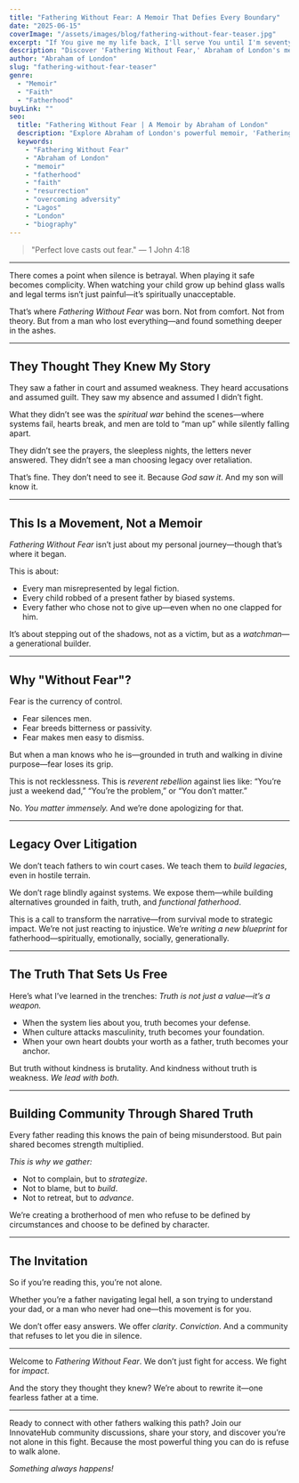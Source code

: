 ```yaml
---
title: "Fathering Without Fear: A Memoir That Defies Every Boundary"
date: "2025-06-15"
coverImage: "/assets/images/blog/fathering-without-fear-teaser.jpg"
excerpt: "If You give me my life back, I'll serve You until I'm seventy-five. This was the desperate prayer of an eight-year-old boy who died and miraculously came back. But some promises demand a price far greater than one can imagine."
description: "Discover 'Fathering Without Fear,' Abraham of London's memoir of resurrection, unyielding purpose, and fathering against all odds."
author: "Abraham of London"
slug: "fathering-without-fear-teaser"
genre:
  - "Memoir"
  - "Faith"
  - "Fatherhood"
buyLink: ""
seo:
  title: "Fathering Without Fear | A Memoir by Abraham of London"
  description: "Explore Abraham of London's powerful memoir, 'Fathering Without Fear,' a story of relentless resurrection, unyielding purpose, and fathering against all odds."
  keywords:
    - "Fathering Without Fear"
    - "Abraham of London"
    - "memoir"
    - "fatherhood"
    - "faith"
    - "resurrection"
    - "overcoming adversity"
    - "Lagos"
    - "London"
    - "biography"
---
```


> "Perfect love casts out fear." — 1 John 4:18

---

There comes a point when silence is betrayal.
When playing it safe becomes complicity.
When watching your child grow up behind glass walls and legal terms isn’t just painful—it’s spiritually unacceptable.

That’s where *Fathering Without Fear* was born.
Not from comfort. Not from theory. But from a man who lost everything—and found something deeper in the ashes.

---

## They Thought They Knew My Story

They saw a father in court and assumed weakness.
They heard accusations and assumed guilt.
They saw my absence and assumed I didn’t fight.

What they didn’t see was the *spiritual war* behind the scenes—where systems fail, hearts break, and men are told to “man up” while silently falling apart.

They didn’t see the prayers, the sleepless nights, the letters never answered.
They didn’t see a man choosing legacy over retaliation.

That’s fine. They don’t need to see it.
Because *God saw it*. And my son will know it.

---

## This Is a Movement, Not a Memoir

*Fathering Without Fear* isn’t just about my personal journey—though that’s where it began.

This is about:
- Every man misrepresented by legal fiction.
- Every child robbed of a present father by biased systems.
- Every father who chose not to give up—even when no one clapped for him.

It’s about stepping out of the shadows, not as a victim, but as a *watchman*—a generational builder.

---

## Why "Without Fear"?

Fear is the currency of control.
- Fear silences men.
- Fear breeds bitterness or passivity.
- Fear makes men easy to dismiss.

But when a man knows who he is—grounded in truth and walking in divine purpose—fear loses its grip.

This is not recklessness.
This is *reverent rebellion* against lies like: “You’re just a weekend dad,” “You’re the problem,” or “You don’t matter.”

No. *You matter immensely.*
And we’re done apologizing for that.

---

## Legacy Over Litigation

We don’t teach fathers to win court cases.
We teach them to *build legacies*, even in hostile terrain.

We don’t rage blindly against systems.
We expose them—while building alternatives grounded in faith, truth, and *functional fatherhood*.

This is a call to transform the narrative—from survival mode to strategic impact.
We’re not just reacting to injustice.
We’re *writing a new blueprint* for fatherhood—spiritually, emotionally, socially, generationally.

---

## The Truth That Sets Us Free

Here’s what I’ve learned in the trenches: *Truth is not just a value—it’s a weapon.*

- When the system lies about you, truth becomes your defense.
- When culture attacks masculinity, truth becomes your foundation.
- When your own heart doubts your worth as a father, truth becomes your anchor.

But truth without kindness is brutality. And kindness without truth is weakness.
*We lead with both.*

---

## Building Community Through Shared Truth

Every father reading this knows the pain of being misunderstood. But pain shared becomes strength multiplied.

*This is why we gather:*
- Not to complain, but to *strategize*.
- Not to blame, but to *build*.
- Not to retreat, but to *advance*.

We’re creating a brotherhood of men who refuse to be defined by circumstances and choose to be defined by character.

---

## The Invitation

So if you’re reading this, you’re not alone.

Whether you’re a father navigating legal hell, a son trying to understand your dad, or a man who never had one—this movement is for you.

We don’t offer easy answers.
We offer *clarity*.
*Conviction*.
And a community that refuses to let you die in silence.

---

Welcome to *Fathering Without Fear*.
We don’t just fight for access.
We fight for *impact*.

And the story they thought they knew?
We’re about to rewrite it—one fearless father at a time.

---

Ready to connect with other fathers walking this path? Join our InnovateHub community discussions, share your story, and discover you’re not alone in this fight. Because the most powerful thing you can do is refuse to walk alone.

*Something always happens!*
